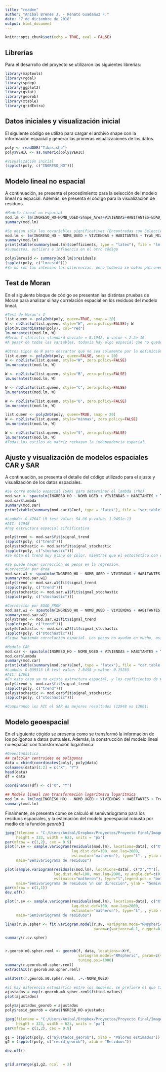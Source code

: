 ---
title: "readme"
author: "Aníbal Brenes J. - Renato Guadamuz F."
date: "7 de diciembre de 2018"
output: html_document
---

```{r setup, include=FALSE}
knitr::opts_chunk$set(echo = TRUE, eval = FALSE)
```

## Librerías

Para el desarrollo del proyecto se utilizaron las siguientes librerías:

```{r pressure, echo=FALSE}
library(maptools)
library(rgdal)
library(spdep)
library(ggplot2)
library(gstat)
library(georob)
library(xtable)
library(gridExtra)
```

## Datos iniciales y visualización inicial

El siguiente código se utilizó para cargar el archivo shape con la información espacial y generar las primeras visualizaciones de los datos.

```{r}
poly <- readOGR("Tibas.shp")
poly$VEHIC <- as.numeric(poly$VEHIC)

#Visualización inicial
(spplot(poly, c("INGRESO_HO")))
```

## Modelo lineal no espacial

A continuación, se presenta el procedimiento para la selección del modelo lineal no espacial. Además, se presenta el código para la visualización de residuos.

```{r}
#Modelo lineal no espacial
mod.lm <- lm(INGRESO_HO~NOMB_UGED+Shape_Area+VIVIENDAS+HABITANTES+EDAD_PROM+DENS_HABIT+Trab_MCant, data=poly)
summary(mod.lm)

#Se dejan sólo las covariables significativas (Encontradas con Selección hacia atrás, hacia adelante con p-value, AIC y BIC)
mod.lm <- lm(INGRESO_HO ~ NOMB_UGED + VIVIENDAS + HABITANTES + Trab_MCant, data=poly)
summary(mod.lm)
print(xtable(summary(mod.lm)$coefficients, type = "latex"), file = "lm.table.tex")
#Supuestos, outliers e influencia en el otro código

poly$lmresid <- summary(mod.lm)$residuals
(spplot(poly, c("lmresid")))
#Ya no son tan intensas las diferencias, pero todavía se notan patrones espaciales.

```

## Test de Moran

En el siguiente bloque de código se presentan las distintas pruebas de Moran para analizar si hay correlación espacial en los residuos del modelo lineal.

```{r}
#Test de Moran's I
list.queen <- poly2nb(poly, queen=TRUE, snap = 20)
W <- nb2listw(list.queen, style="W", zero.policy=FALSE); W
plot(W,coordinates(poly), col="red")
lm.morantest(mod.lm, W)
#Moran I statistic standard deviate = 8.1942, p-value < 2.2e-16
#A pesar de todas las variables, todavía hay algo espacial que no quedó explicado en el LM

#Otros tipos de W para descartar que no sea solamente por la definición Queen
list.queen <- poly2nb(poly, queen=FALSE, snap = 20)
W <- nb2listw(list.queen, style="W", zero.policy=FALSE)
lm.morantest(mod.lm, W)

W <- nb2listw(list.queen, style="B", zero.policy=FALSE)
lm.morantest(mod.lm, W)

W <- nb2listw(list.queen, style="C", zero.policy=FALSE)
lm.morantest(mod.lm, W)

W <- nb2listw(list.queen, style="U", zero.policy=FALSE)
lm.morantest(mod.lm, W)

list.queen <- poly2nb(poly, queen=TRUE, snap = 20)
W <- nb2listw(list.queen, style="minmax", zero.policy=FALSE)
lm.morantest(mod.lm, W)

W <- nb2listw(list.queen, style="S", zero.policy=FALSE)
lm.morantest(mod.lm, W)
#Todas los estilos de matriz rechazan la independencia espacial.

```

## Ajuste y visualización de modelos espaciales CAR y SAR

A continuación, se presenta el detalle del código utilizado para el ajuste y visualización de los datos espaciales.

```{r}
#Se corre modelo espacial (SAR) para determinar el lambda (rho)
mod.sar <- spautolm(INGRESO_HO ~ NOMB_UGED + VIVIENDAS + HABITANTES + Trab_MCant, data=poly, listw=W)
mod.sar$lambda
summary(mod.sar)
print(xtable(summary(mod.sar)$Coef, type = "latex"), file = "sar.table.tex")

#Lambda: 0.47647 LR test value: 54.06 p-value: 1.9451e-13 
#AIC: 12948
#hay estructura espacial sifnificativa

poly$trend <- mod.sar$fit$signal_trend
(spplot(poly, c("trend")))
poly$stochastic <- mod.sar$fit$signal_stochastic
(spplot(poly, c("stochastic")))
#Se nota el trend muy plano de color, mientras que el estocástico con diferencias.

#Se puede hacer corrección de pesos en la regresión.
#Corrección por área
mod.sar.w1 <- spautolm(INGRESO_HO ~ NOMB_UGED + VIVIENDAS + HABITANTES + Trab_MCant, data=poly, listw=W, weights=Shape_Area)
summary(mod.sar.w1)
poly$trend <- mod.sar.w1$fit$signal_trend
(spplot(poly, c("trend")))
poly$stochastic <- mod.sar.w1$fit$signal_stochastic
(spplot(poly, c("stochastic")))

#Corrección por EDAD_PROM
mod.sar.w2 <- spautolm(INGRESO_HO ~ NOMB_UGED + VIVIENDAS + HABITANTES + Trab_MCant, data=poly, listw=W, weights=EDAD_PROM)
summary(mod.sar.w2)
poly$trend <- mod.sar.w2$fit$signal_trend
(spplot(poly, c("trend")))
poly$stochastic <- mod.sar.w2$fit$signal_stochastic
(spplot(poly, c("stochastic")))
#Sigue habiendo correlación espacial. Los pesos no ayudan en mucho, así que se elige el modelo sin pesos (correrlo de nuevo para sobreescribir variables)

#Modelo CAR
mod.car <- spautolm(INGRESO_HO ~ NOMB_UGED + VIVIENDAS + HABITANTES + Trab_MCant, data=poly, listw=W, family = "CAR", method = "Matrix")
mod.car$lambda
summary(mod.car)
print(xtable(summary(mod.car)$Coef, type = "latex"), file = "car.table.tex")
#Lambda: 0.039513 LR test value: 2.0458 p-value: 0.15263  
#AIC: 13001
#En este caso ya no existe estructura espacial, y los coeficientes de CAR y SAR son bastante diferentes
poly$trend <- mod.car$fit$signal_trend
(spplot(poly, c("trend")))
poly$stochastic <- mod.car$fit$signal_stochastic
(spplot(poly, c("stochastic")))

#Comparando los AIC el SAR da mejores resultados (12948 vs 13001)

```

## Modelo geoespacial

En el siguiente cógido se presenta como se transformó la información de los polígonos a datos puntuales. Además, la construcción del modelo lineal no espacial con transformación logarítmica

```{r}
#Geoestadística
## calcular centroides de polígonos
data = cbind(coordinates(poly), poly@data)
colnames(data)[1:2] = c("X", "Y")
head(data)
df = data

coordinates(df) <- c("X", "Y")

## Modelo lineal con transformación logarítmica logarítmica
mod.lm <- lm(log(INGRESO_HO) ~ NOMB_UGED + VIVIENDAS + HABITANTES + Trab_MCant, data=data)
summary(mod.lm)

```

Finalmente, se presenta como se calculó el semivariograma para los residuos espaciales, y la estimación del modelo geoespacial robusto por medio de la función $georob()$

```{r}

jpeg(filename = "C:/Users/Anibal/Dropbox/Proyectos/Proyecto Final/Imagen informe/Semivariogramas.jpeg", 
     height = 323, width = 623, units = "px")
par(mfrow = c(1,2), cex = 0.9)
plot(r.sv <- sample.variogram(residuals(mod.lm), locations=data[, c("X","Y")],
                              lag.dist.def=100, max.lag=2000,
                              estimator="matheron"), type="l", , ylab = "Semivariancia", xlab = "Distancia de rezago",
     main="Semivariograma de residuos")

plot(sample.variogram(residuals(mod.lm), locations=data[, c("X","Y")],
                      lag.dist.def=100, max.lag=2000, xy.angle.def=c(0, 22.5, 67.5, 112.5, 157.5, 180),
                      estimator="matheron"), type="l",legend.pos = "bottomright",
     main="Semivariograma de residuos \n con dirección", ylab = "Semivariancia", xlab = "Distancia de rezago")
par(mfrow = c(1,1))
dev.off()

plot(r.sv <- sample.variogram(residuals(mod.lm), locations=data[, c("X","Y")],
                              lag.dist.def=100, max.lag=2000,
                              estimator="matheron"), type="l", , ylab = "Semivariancia", xlab = "Distancia de rezago",
     main="Semivariograma de residuos")

lines(r.sv.spher <- fit.variogram.model(r.sv, variogram.mode="RMspheric",
                                        param=c(variance=0.1, nugget=0.03, scale=1000), method="BFGS"), col = "red")

summary(r.sv.spher)


r.georob.m0.spher.reml <- georob(f, data, locations=~X+Y,
                                 variogram.model="RMspheric", param=c(variance=0.009757, nugget=0.0395, scale=1493),
                                 tuning.psi=1000)
summary(r.georob.m0.spher.reml)
extractAIC(r.georob.m0.spher.reml)

waldtest(r.georob.m0.spher.reml, .~.-NOMB_UGED)

#sí hay diferencia estadística entre los modelos, se prefiere el que tiene todas las variables.
ajustados = exp(r.georob.m0.spher.reml$fitted.values)
plot(ajustados)

poly$ajustados_georob = ajustados
poly$resid_georob = data$INGRESO_HO-ajustados

jpeg(filename = "C:/Users/Anibal/Dropbox/Proyectos/Proyecto Final/Imagen informe/result_georob.jpeg", 
     height = 323, width = 623, units = "px")
par(mfrow = c(1,2), cex = 0.9)

g1 = (spplot(poly, c("ajustados_georob"), xlab = "Valores estimados"))
g2 = (spplot(poly, c("resid_georob"), xlab = "Residuos"))

dev.off()
                        

grid.arrange(g1,g2, ncol  = 2)
```

